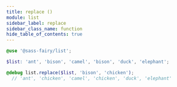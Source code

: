```yaml
---
title: replace ()
module: list
sidebar_label: replace
sidebar_class_name: function
hide_table_of_contents: true
---
```


<DocPage fieldName="replace" fieldType="function" spec={Spec} />

```scss
@use '@sass-fairy/list';

$list: 'ant', 'bison', 'camel', 'bison', 'duck', 'elephant';

@debug list.replace($list, 'bison', 'chicken');
  // 'ant', 'chicken', 'camel', 'chicken', 'duck', 'elephant'
```
